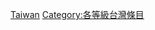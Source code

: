 {{Articles by Quality|topic=台湾|project=台灣|format=TOC}}
{{catmore1|[[Wikipedia:台灣專題|Wikipedia:台灣專題]]}}
{{Wikipedia category}}
{{empty category}}

[[Category:列表级条目|Taiwan]]
[[Category:各等級台灣條目|Category:各等級台灣條目]]
